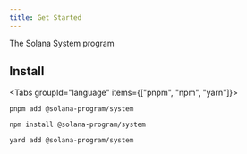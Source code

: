 ```yaml
---
title: Get Started
---
```



The Solana System program

## Install

<Tabs groupId="language" items={["pnpm", "npm", "yarn"]}>

```shell tab
pnpm add @solana-program/system 
```

```shell tab
npm install @solana-program/system 
```

```shell tab
yard add @solana-program/system 
```

</Tabs>